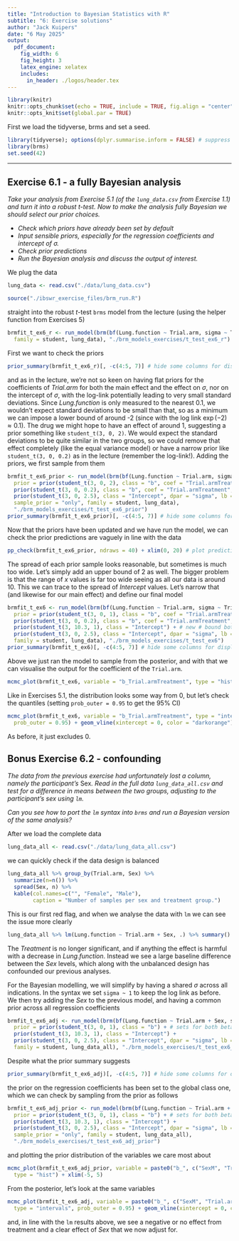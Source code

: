 ---
title: "Introduction to Bayesian Statistics with R"
subtitle: "6: Exercise solutions"
author: "Jack Kuipers"
date: "6 May 2025"
output:
  pdf_document:
    fig_width: 6
    fig_height: 3
    latex_engine: xelatex
    includes:
      in_header: ./logos/header.tex
---

```{r setup, include=FALSE}
library(knitr)
knitr::opts_chunk$set(echo = TRUE, include = TRUE, fig.align = "center")
knitr::opts_knit$set(global.par = TRUE)
```

First we load the tidyverse, brms and set a seed.

```{r, message=FALSE, warning=FALSE}
library(tidyverse); options(dplyr.summarise.inform = FALSE) # suppress summarise warnings
library(brms)
set.seed(42)
```


---

## Exercise 6.1 - a fully Bayesian analysis

*Take your analysis from Exercise 5.1 (of the `lung_data.csv` from Exercise 1.1) and turn it into a robust $t$-test. Now to make the analysis fully Bayesian we should select our prior choices.*

* *Check which priors have already been set by default*
* *Input sensible priors, especially for the regression coefficients and intercept of $\sigma$.*
* *Check prior predictions*
* *Run the Bayesian analysis and discuss the output of interest.*

We plug the data

```{r, message=FALSE}
lung_data <- read.csv("./data/lung_data.csv")
```

```{r, eval = TRUE, echo = FALSE}
source("./ibswr_exercise_files/brm_run.R")
```

straight into the robust $t$-test `brms` model from the lecture (using the helper function from Exercises 5)

```{r, eval = TRUE, echo = TRUE}
brmfit_t_ex6_r <- run_model(brm(bf(Lung.function ~ Trial.arm, sigma ~ Trial.arm),
  family = student, lung_data), "./brm_models_exercises/t_test_ex6_r")
```

First we want to check the priors

```{r, eval = TRUE, echo = TRUE}
prior_summary(brmfit_t_ex6_r)[, -c(4:5, 7)] # hide some columns for display
```

and as in the lecture, we're not so keen on having flat priors for the coefficients of *Trial.arm* for both the main effect and the effect on $\sigma$, nor on the intercept of $\sigma$, with the log-link potentially leading to very small standard deviations. Since *Lung.function* is only measured to the nearest 0.1, we wouldn't expect standard deviations to be small than that, so as a minimum we can impose a lower bound of around -2 (since with the log link $\exp(-2) \approx 0.1$). The drug we might hope to have an effect of around 1, suggesting a prior something like `student_t(3, 0, 2)`. We would expect the standard deviations to be quite similar in the two groups, so we could remove that effect completely (like the equal variance model) or have a narrow prior like `student_t(3, 0, 0.2)` as in the lecture (remember the log-link!). Adding the priors, we first sample from them

```{r, eval = TRUE, echo = TRUE}
brmfit_t_ex6_prior <- run_model(brm(bf(Lung.function ~ Trial.arm, sigma ~ Trial.arm),
  prior = prior(student_t(3, 0, 2), class = "b", coef = "Trial.armTreatment") +
  prior(student_t(3, 0, 0.2), class = "b", coef = "Trial.armTreatment", dpar = "sigma") + 
  prior(student_t(3, 0, 2.5), class = "Intercept", dpar = "sigma", lb = -2), # bound
  sample_prior = "only", family = student, lung_data),
  "./brm_models_exercises/t_test_ex6_prior")
prior_summary(brmfit_t_ex6_prior)[, -c(4:5, 7)] # hide some columns for display
```

Now that the priors have been updated and we have run the model, we can check the prior predictions are vaguely in line with the data

```{r, echo = TRUE, eval = TRUE, fig.height=3, warning=FALSE, message=FALSE}
pp_check(brmfit_t_ex6_prior, ndraws = 40) + xlim(0, 20) # plot predictive check
```

The spread of each prior sample looks reasonable, but sometimes is much too wide. Let's simply add an upper bound of 2 as well. The bigger problem is that the range of $x$ values is far too wide seeing as all our data is around 10. This we can trace to the spread of *Intercept* values. Let's narrow that (and likewise for our main effect) and define our final model

```{r, eval = TRUE, echo = TRUE}
brmfit_t_ex6 <- run_model(brm(bf(Lung.function ~ Trial.arm, sigma ~ Trial.arm),
  prior = prior(student_t(3, 0, 1), class = "b", coef = "Trial.armTreatment") + # updated
  prior(student_t(3, 0, 0.2), class = "b", coef = "Trial.armTreatment", dpar = "sigma") +
  prior(student_t(3, 10.3, 1), class = "Intercept") + # new # bound both sides below
  prior(student_t(3, 0, 2.5), class = "Intercept", dpar = "sigma", lb = -2, ub = 2),
  family = student, lung_data), "./brm_models_exercises/t_test_ex6")
prior_summary(brmfit_t_ex6)[, -c(4:5, 7)] # hide some columns for display
```

Above we just ran the model to sample from the posterior, and with that we can visualise the output for the coefficient of the `Trial.arm`. 

```{r, eval = TRUE, echo = TRUE, warning = FALSE, message = FALSE}
mcmc_plot(brmfit_t_ex6, variable = "b_Trial.armTreatment", type = "hist") 
```

Like in Exercises 5.1, the distribution looks some way from 0, but let's check the quantiles (setting `prob_outer = 0.95` to get the 95% CI)

```{r, eval = TRUE, echo = TRUE, warning = FALSE, message = FALSE, fig.height = 1.5}
mcmc_plot(brmfit_t_ex6, variable = "b_Trial.armTreatment", type = "intervals",
  prob_outer = 0.95) + geom_vline(xintercept = 0, color = "darkorange") + xlim(-0.1, 0.7)
```

As before, it just excludes 0.


## Bonus Exercise 6.2 - confounding

*The data from the previous exercise had unfortunately lost a column, namely the participant's *Sex*. Read in the full data `lung_data_all.csv` and test for a difference in means between the two groups, adjusting to the participant's sex using `lm`.*

*Can you see how to port the `lm` syntax into `brms` and run a Bayesian version of the same analysis?*

After we load the complete data

```{r, message=FALSE}
lung_data_all <- read.csv("./data/lung_data_all.csv")
```

we can quickly check if the data design is balanced

```{r, warning=FALSE, message=FALSE}
lung_data_all %>% group_by(Trial.arm, Sex) %>% 
  summarize(n=n()) %>% 
  spread(Sex, n) %>%
  kable(col.names=c("", "Female", "Male"),
        caption = "Number of samples per sex and treatment group.")
```

This is our first red flag, and when we analyse the data with `lm` we can see the issue more clearly

```{r, warning=FALSE, message=FALSE}
lung_data_all %>% lm(Lung.function ~ Trial.arm + Sex, .) %>% summary() %>% .$coefficients
```

The *Treatment* is no longer significant, and if anything the effect is harmful with a decrease in *Lung.function*. Instead we see a large baseline difference between the *Sex* levels, which along with the unbalanced design has confounded our previous analyses.

For the Bayesian modelling, we will simplify by having a shared $\sigma$ across all indications. In the syntax we set `sigma ~ 1` to keep the log link as before. We then try adding the *Sex* to the previous model, and having a common prior across all regression coefficients

```{r, eval = TRUE, echo = TRUE}
brmfit_t_ex6_adj <- run_model(brm(bf(Lung.function ~ Trial.arm + Sex, sigma ~ 1),
  prior = prior(student_t(3, 0, 1), class = "b") + # sets for both beta
  prior(student_t(3, 10.3, 1), class = "Intercept") + 
  prior(student_t(3, 0, 2.5), class = "Intercept", dpar = "sigma", lb = -2, ub = 2),
  family = student, lung_data_all), "./brm_models_exercises/t_test_ex6_adj")
```

Despite what the prior summary suggests

```{r, eval = TRUE, echo = TRUE}
prior_summary(brmfit_t_ex6_adj)[, -c(4:5, 7)] # hide some columns for display
```

the prior on the regression coefficients has been set to the global class one, which we can check by sampling from the prior as follows

```{r, eval = TRUE, echo = TRUE}
brmfit_t_ex6_adj_prior <- run_model(brm(bf(Lung.function ~ Trial.arm + Sex, sigma ~ 1),
  prior = prior(student_t(3, 0, 1), class = "b") + # sets for both beta
  prior(student_t(3, 10.3, 1), class = "Intercept") + 
  prior(student_t(3, 0, 2.5), class = "Intercept", dpar = "sigma", lb = -2, ub = 2),
  sample_prior = "only", family = student, lung_data_all),
  "./brm_models_exercises/t_test_ex6_adj_prior")
```

and plotting the prior distribution of the variables we care most about

```{r, eval = TRUE, echo = TRUE, message = FALSE, warning = FALSE}
mcmc_plot(brmfit_t_ex6_adj_prior, variable = paste0("b_", c("SexM", "Trial.armTreatment")),
  type = "hist") + xlim(-5, 5)
```

From the posterior, let's look at the same variables

```{r, eval = TRUE, echo = TRUE, message = FALSE, warning = FALSE}
mcmc_plot(brmfit_t_ex6_adj, variable = paste0("b_", c("SexM", "Trial.armTreatment")),
  type = "intervals", prob_outer = 0.95) + geom_vline(xintercept = 0, color = "darkorange")
```
and, in line with the `lm` results above, we see a negative or no effect from treatment and a clear effect of *Sex* that we now adjust for.
